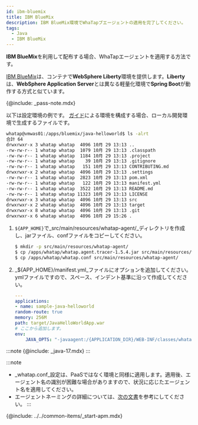 ```yaml
---
id: ibm-bluemix
title: IBM BlueMix
description: IBM BlueMix環境でWhaTapブエージェントの適用を完了してください。
tags:
  - Java
  - IBM BlueMix
---
```


**IBM BlueMix**を利用して配布する場合、WhaTapエージェントを適用する方法です。 

[IBM BlueMix](https://console.bluemix.net/docs/apps/index.html%E2%80%8B)は、コンテナで**WebSphere Liberty**環境を提供します。**Liberty**は、**WebSphere Application Server**とは異なる軽量化環境で**Spring Boot**が動作する方式と似ています。

{@include: _pass-note.mdx}

以下は設定環境の例です。 [ガイド](https://cloud.ibm.com/docs)による環境を構成する場合、ローカル開発環境で生成するファイルです。

```bash
whatap@vmwas01:/apps/bluemix/java-helloworld$ ls -alrt
合計 64
drwxrwxr-x 3 whatap whatap  4096 10月 29 13:13 ..
-rw-rw-r-- 1 whatap whatap  1079 10月 29 13:13 .classpath
-rw-rw-r-- 1 whatap whatap  1184 10月 29 13:13 .project
-rw-rw-r-- 1 whatap whatap    39 10月 29 13:13 .gitignore
-rw-rw-r-- 1 whatap whatap   151 10月 29 13:13 CONTRIBUTING.md
drwxrwxr-x 2 whatap whatap  4096 10月 29 13:13 .settings
-rw-rw-r-- 1 whatap whatap  2823 10月 29 13:13 pom.xml
-rw-rw-r-- 1 whatap whatap   122 10月 29 13:13 manifest.yml
-rw-rw-r-- 1 whatap whatap  3522 10月 29 13:13 README.md
-rw-rw-r-- 1 whatap whatap 11323 10月 29 13:13 LICENSE
drwxrwxr-x 3 whatap whatap  4096 10月 29 13:13 src
drwxrwxr-x 2 whatap whatap  4096 10月 29 13:13 target
drwxrwxr-x 8 whatap whatap  4096 10月 29 13:13 .git
drwxrwxr-x 6 whatap whatap  4096 10月 29 15:26 .
```

1.  `${APP_HOME}`で_src/main/resources/whatap-agent/_ディレクトリを作成し、jarファイル、confファイルをコピーしてください。

    ```bash
    $ mkdir -p src/main/resources/whatap-agent/
    $ cp /apps/whatap/whatap.agent.tracer-1.5.4.jar src/main/resources/whatap-agent/
    $ cp /apps/whatap/whatap.conf src/main/resources/whatap-agent/
    ```

2.  _${APP_HOME}/manifest.yml_ファイルにオプションを追加してください。ymlファイルですので、スペース、インデント基準に沿って作成してください。

    ```yaml title=${APP_HOME}/manifest.yml {8-9} showLineNumbers
    ---
    applications:
    - name: sample-java-helloworld
    random-route: true
    memory: 256M
    path: target/JavaHelloWorldApp.war
    # ここから追加します。
    env:
        JAVA_OPTS: "-javaagent:/{APPLICATION_DIR}/WEB-INF/classes/whatap-agent/whatap.agent-X.Y.Z.jar -Dorg.osgi.framework.bootdelegation=whatap.* "
    ```

:::note
{@include: _java-17.mdx}
:::

:::note

-   _whatap.conf_設定は、PaaSではなく環境と同様に適用します。適用後、エージェント名の識別が困難な場合がありますので、状況に応じたエージェント名を適用してください。
-   エージェントネーミングの詳細については、[次の文書](../agent-name)を参考にしてください。
    :::

{@include: ../../common-items/_start-apm.mdx}  
